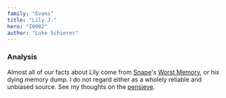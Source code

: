 ```yaml
---
family: "Evans"
title: "Lily J."
hero: "I0002"
author: "Luke Schierer"
---
```



### Analysis

Almost all of our facts about Lily come from [Snape]'s [Worst Memory][], or his
dying memory dump. I do not regard either as a wholely reliable and unbiased
source.  See my thoughts on the [pensieve][].

[pensieve]: <../../../magic/time/pensieve>

[Snape]: <../../snape/severus>

[Worst Memory]: <../../snape/severus/swm/>
